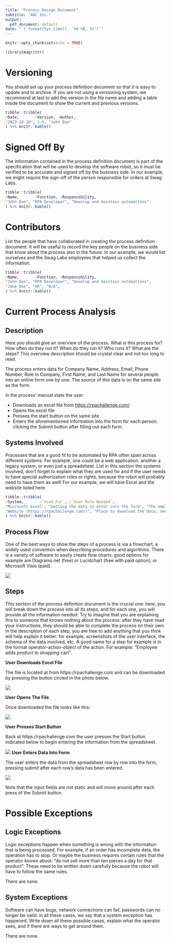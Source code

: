 ```yaml
---
title: "Process Design Document"
subtitle: 'ABC Inc.'
output:
  pdf_document: default
date: "`r format(Sys.time(), '%d %B, %Y')`"
---
```


```r
knitr::opts_chunk$set(echo = TRUE)

library(magrittr)
```

# Versioning

You should set up your process definition document so that it is easy to update and to archive. If you are not using a versioning system, we recommend at last to add the version in the file name and adding a table inside the document to show the current and previous versions.

```r
tibble::tribble(
~Date,       ~Version, ~Author,
"2023-10-10", 1.0, "John Doe"
) %>% knitr::kable()
```

# Signed Off By

The information contained in the process definition document is part of the specification that will be used to develop the software robot, so it must be verified to be accurate and signed off by the business side. In our example, we might require the sign-off of the person responsible for orders at Swag Labs.

```r
tibble::tribble(
~Name,       ~Function, ~Responsibility,
"John Doe", "RPA Developer", "Develop and maintain automations"
) %>% knitr::kable()
```

# Contributors

List the people that have collaborated in creating the process definition document. It will be useful to record the key people on the business side that know about the process also in the future. In our example, we would list ourselves and the Swag Labs employees that helped us collect the information.

```r
tibble::tribble(
~Name,       ~Function, ~Responsibility,
"John Doe", "RPA Developer", "Develop and maintain automations",
"Jane Doe", "HR", "N/A",
) %>% knitr::kable()
```

# Current Process Analysis

## Description

Here you should give an overview of the process. What is this process for? How often do they run it? When do they run it? Who runs it? What are the steps? This overview description should be crystal clear and not too long to read. 


The process enters data for Company Name, Address, Email, Phone Number, Role In Company, First Name, and Last Name for several people into an online form one by one. The source of this data is on the same site as the form.

In the process' manual state the user:

- Downloads an excel file from <https://rpachallenge.com/>
- Opens the excel file
- Presses the start button on the same site
- Enters the aforementioned information into the form for each person, clicking the Submit button after filling out each form.

## Systems Involved

Processes that are a good fit to be automated by RPA often span across different systems. For example, one could be a web application, another a legacy system, or even just a spreadsheet. List in this section the systems involved, don't forget to explain what they are used for and if the user needs to have special authorization roles or rights, because the robot will probably need to have them as well! For our example, we will have Excel and the website listed here.

```r
tibble::tribble(
~System,       ~`Used For`, ~`User Role Needed`,
"Microsoft Excel", "Getting the data to enter into the form", "The employee must download it from the site",
"Website (https://rpachallenge.com/)", "Place to download the data, and location of the form to enter the data in", "N/A",
) %>% knitr::kable()
```

## Process Flow

One of the best ways to show the steps of a process is via a flowchart, a widely used convention when describing procedures and algorithms. There is a variety of software to easily create flow charts: good options for example are Diagrams.net (free) or Lucidchart (free with paid option), or Microsoft Visio (paid).

![](images/process_flow.png)

## Steps

This section of the process definition document is the crucial one: here, you will break down the process into all its steps, and for each one, you will provide all the information needed. Try to imagine that you are explaining this to someone that knows nothing about the process: after they have read your instructions, they should be able to complete the process on their own. In the description of each step, you are free to add anything that you think will help explain it better: for example, screenshots of the user interface, the schema of the data involved, etc. A good name for a step for example is in the format operator-action-object of the action. For example: "Employee adds product to shopping cart".

**User Downloads Excel File**

The file is located at from https://rpachallenge.com and can be downloaded by pressing the button circled in the photo below.

![](images/download_excel.png)

**User Opens The File**

Once downloaded the file looks like this:

![](images/excel_file.png)

**User Presses Start Button**

Back at https://rpachallenge.com the user presses the Start button indicated below to begin entering the information from the spreadsheet. 

![](images/start.png)
**User Enters Data Into Form**

The user enters the data from the spreadsheet row by row into the form, pressing submit after each row's data has been entered.

![](images/enter_and_submit.png)

Note that the input fields are not static and will move around after each press of the Submit button.

# Possible Exceptions

## Logic Exceptions

Logic exceptions happen when something is wrong with the information that is being processed. For example, if an order has incomplete data, the operation has to stop. Or maybe the business requires certain rules that the operator knows about: "do not sell more than ten pieces a day for that product". These need to be written down carefully because the robot will have to follow the same rules.

There are none.

## System Exceptions

Software can have bugs, network connections can fail, passwords can no longer be valid: in all these cases, we say that a system exception has happened. Write down all these possible cases, explain what the operator sees, and if there are ways to get around them.

There are none.